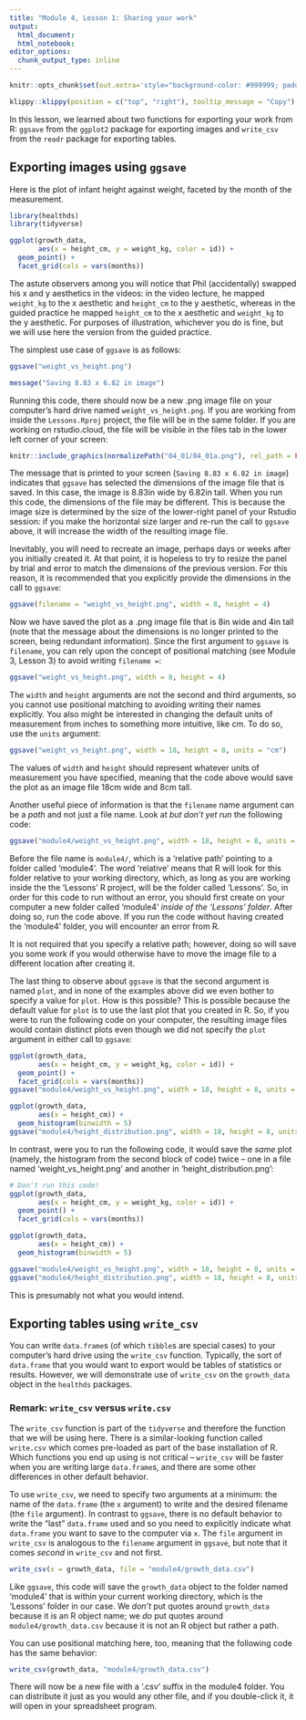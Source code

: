 ```yaml
---
title: "Module 4, Lesson 1: Sharing your work"
output: 
  html_document:
  html_notebook:
editor_options: 
  chunk_output_type: inline
---
```


```r
knitr::opts_chunk$set(out.extra='style="background-color: #999999; padding:7px; display: inline-block;"')
```

```r
klippy::klippy(position = c("top", "right"), tooltip_message = "Copy")
```


In this lesson, we learned about two functions for exporting your work from R:
`ggsave` from the `ggplot2` package for exporting images and `write_csv` from the
`readr` package for exporting tables. 


## Exporting images using `ggsave`

Here is the plot of infant height against weight, faceted by the month of the 
measurement.

```r
library(healthds)
library(tidyverse)

ggplot(growth_data, 
       aes(x = height_cm, y = weight_kg, color = id)) + 
  geom_point() + 
  facet_grid(cols = vars(months))
```

The astute observers among you will notice that Phil (accidentally)
swapped his x and y aesthetics in the videos: in the video lecture, he mapped
`weight_kg` to the x aesthetic and `height_cm` to the y aesthetic,
whereas in the guided practice he mapped `height_cm` to the x aesthetic and 
`weight_kg` to the y aesthetic. For purposes of illustration, whichever you do
is fine, but we will use here the version from the guided practice. 

The simplest use case of `ggsave` is as follows:

```r
ggsave("weight_vs_height.png")
```

```r
message("Saving 8.83 x 6.82 in image")
```

Running this code, there should now be a new .png image file on your computer's 
hard drive named `weight_vs_height.png`. If you are working from inside 
the `Lessons.Rproj` project, the file will be in the same folder. If you are
working on rstudio.cloud, the file will be visible in the files tab in the lower
left corner of your screen:

```r
knitr::include_graphics(normalizePath("04_01/04_01a.png"), rel_path = FALSE)
```

The message that is printed to your screen (`Saving 8.83 x 6.82 in image`) 
indicates that `ggsave` has selected the dimensions of the image file that 
is saved. In this case, the image is 8.83in wide by 6.82in tall. When you run
this code, the dimensions of the file may be
different. This is because the image size is determined by the 
size of the lower-right panel of your Rstudio session: if you make the horizontal
size larger and re-run the call to `ggsave` above, it will increase the width 
of the resulting image file. 

Inevitably, you will need to recreate an image, perhaps days or weeks after you
initially created it. At that point, it is hopeless to try to resize the panel
by trial and error to match the dimensions of the previous version. For this 
reason, it is recommended that you explicitly provide the dimensions in the call
to `ggsave`:

```r
ggsave(filename = "weight_vs_height.png", width = 8, height = 4)
```

Now we have saved the plot as a .png image file that is 8in wide and 4in tall 
(note that the message about the dimensions is no longer printed to the screen, 
being redundant information). Since the first argument to `ggsave` is `filename`, 
you can rely upon the concept of positional matching (see Module 3, Lesson 3)
to avoid writing `filename = `:

```r
ggsave("weight_vs_height.png", width = 8, height = 4)
```

The `width` and `height` arguments are not the second and third arguments, 
so you cannot use positional matching to avoiding writing their names
explicitly. You also might be interested in changing the default units 
of measurement from inches to something more intuitive, like cm. To do so, 
use the `units` argument:

```r
ggsave("weight_vs_height.png", width = 18, height = 8, units = "cm")
```

The values of `width` and `height` should represent whatever units of measurement
you have specified, meaning that the code above would save the plot as an image
file 18cm wide and 8cm tall. 

Another useful piece of information is that the `filename` name argument can be a *path*
and not just a file name. Look at *but don't yet run* the following code:

```r
ggsave("module4/weight_vs_height.png", width = 18, height = 8, units = "cm")
```

Before the file name is `module4/`, which is a 'relative path' pointing to a
folder called 'module4'. The word 'relative' means that R will look for this folder
relative to your working directory, which, as long as you are working inside the
the 'Lessons' R project, will be the folder called 'Lessons'. So, in order
for this code to run without an error, you should first create on your computer
a new folder called 'module4' *inside of the 'Lessons' folder*. After doing so, 
run the code above. If you run the code without having created the 'module4' 
folder, you will encounter an error from R.

It is not required that you specify a relative path; however, doing so will save 
you some work if you would otherwise have to move the image file to a different
location after creating it. 

The last thing to observe about `ggsave` is that the second argument is named
`plot`, and in none of the examples above did we even bother to specify a value
for `plot`. How is this possible? This is possible because the default value 
for `plot` is to use the last plot that you created in R. So, if you were to 
run the following code on your computer, the resulting image files would 
contain distinct plots even though we did not specify the `plot` argument 
in either call to `ggsave`:

```r
ggplot(growth_data, 
       aes(x = height_cm, y = weight_kg, color = id)) + 
  geom_point() + 
  facet_grid(cols = vars(months))
ggsave("module4/weight_vs_height.png", width = 18, height = 8, units = "cm")

ggplot(growth_data, 
       aes(x = height_cm)) + 
  geom_histogram(binwidth = 5) 
ggsave("module4/height_distribution.png", width = 18, height = 8, units = "cm")
```

In contrast, were you to run the following code, it would save the *same* plot
(namely, the histogram from the second block of code) twice -- one in a file
named 'weight_vs_height.png' and another in 'height_distribution.png':

```r
# Don't run this code!
ggplot(growth_data, 
       aes(x = height_cm, y = weight_kg, color = id)) + 
  geom_point() + 
  facet_grid(cols = vars(months))

ggplot(growth_data, 
       aes(x = height_cm)) + 
  geom_histogram(binwidth = 5) 

ggsave("module4/weight_vs_height.png", width = 18, height = 8, units = "cm")
ggsave("module4/height_distribution.png", width = 18, height = 8, units = "cm")
```

This is presumably not what you would intend. 

## Exporting tables using `write_csv`

You can write `data.frame`s (of which `tibble`s are special cases) to your
computer's hard drive using the `write_csv` function. Typically, the sort of 
`data.frame` that you would want to export would be tables of statistics or
results. However, we will demonstrate use of `write_csv` on the `growth_data`
object in the `healthds` packages. 

### Remark: `write_csv` versus `write.csv`

The `write_csv` function is part of the `tidyverse` and therefore the function 
that we will be using here. There is a similar-looking function called `write.csv` 
which comes pre-loaded as part of the base installation of R. Which functions 
you end up using is not critical -- `write_csv` will be faster when you are 
writing large `data.frame`s, and there are some other differences in other
default behavior. 

To use `write_csv`, we need to specify two arguments at a minimum: the name of
the `data.frame` (the `x` argument) to write and the desired filename (the
`file` argument). In contrast to `ggsave`, there is no default behavior to 
write the "last" `data.frame` used and so you need to explicitly indicate 
what `data.frame` you want to save to the computer via `x`. The `file` 
argument in `write_csv` is analogous to the `filename` argument in `ggsave`, 
but note that it comes *second* in `write_csv` and not first. 

```r
write_csv(x = growth_data, file = "module4/growth_data.csv")
```

Like `ggsave`, this code will save the `growth_data` object to the folder named
'module4' that is within your current working directory, which is the 'Lessons'
folder in our case. We *don't* put quotes around `growth_data` because it is an
R object name; we *do* put quotes around `module4/growth_data.csv` because it
is not an R object but rather a path. 

You can use positional matching here, too, meaning that the following code has
the same behavior:

```r
write_csv(growth_data, "module4/growth_data.csv")
```

There will now be a new file with a '.csv' suffix in the module4 folder. You 
can distribute it just as you would any other file, and if you double-click it, 
it will open in your spreadsheet program. 